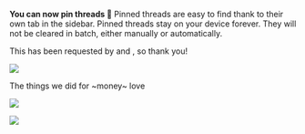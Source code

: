 
<ReleaseVideo src="https://res.cloudinary.com/dltbv060k/video/upload/v1742050508/07-2_mrubbk.mp4"/>

**You can now pin threads 📌**
Pinned threads are easy to find thank to their own tab in the sidebar.
Pinned threads stay on your device forever.
They will not be cleared in batch, either manually or automatically.

This has been requested by
<ReleaseUser name="hai"/> and <ReleaseUser name="chinh"/>,
so thank you!

![](https://res.cloudinary.com/dltbv060k/image/upload/v1742050503/07-1_acjiqp.png)

<ReleaseBuild>
The things we did for ~money~ love

![](https://res.cloudinary.com/dltbv060k/image/upload/v1743866477/1_cqjz51.png)

![](https://res.cloudinary.com/dltbv060k/image/upload/v1743866927/2_hqihr9.png)
</ReleaseBuild>